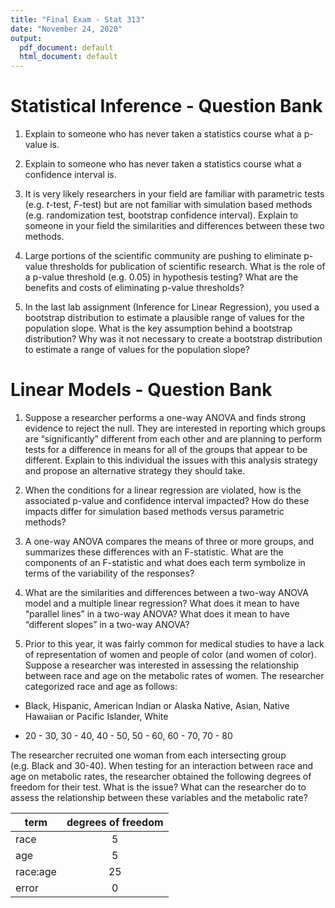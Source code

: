 ```yaml
---
title: "Final Exam - Stat 313"
date: "November 24, 2020"
output:
  pdf_document: default
  html_document: default
---
```


# Statistical Inference - Question Bank 

1. Explain to someone who has never taken a statistics course what a p-value is. 

\vspace{0.25cm}

2. Explain to someone who has never taken a statistics course what a confidence interval is. 

\vspace{0.25cm}

3. It is very likely researchers in your field are familiar with parametric tests (e.g. $t$-test, $F$-test) but are not familiar with simulation based methods (e.g. randomization test, bootstrap confidence interval). Explain to someone in your field the similarities and differences between these two methods. 

\vspace{0.25cm}

4. Large portions of the scientific community are pushing to eliminate p-value thresholds for publication of scientific research. What is the role of a p-value threshold (e.g. 0.05) in hypothesis testing? What are the benefits and costs of eliminating p-value thresholds? 

\vspace{0.25cm}

5. In the last lab assignment (Inference for Linear Regression), you used a bootstrap distribution to estimate a plausible range of values for the population slope. What is the key assumption behind a bootstrap distribution? Why was it not necessary to create a bootstrap distribution to estimate a range of values for the population slope?

\vspace{0.25cm}

# Linear Models - Question Bank

\vspace{0.25cm}

1. Suppose a researcher performs a one-way ANOVA and finds strong evidence to reject the null. They are interested in reporting which groups are "significantly" different from each other and are planning to perform tests for a difference in means for all of the groups that appear to be different. Explain to this individual the issues with this analysis strategy and propose an alternative strategy they should take. 

\vspace{0.25cm}

2. When the conditions for a linear regression are violated, how is the associated p-value and confidence interval impacted? How do these impacts differ for simulation based methods versus parametric methods? 

\vspace{0.25cm}

3. A one-way ANOVA compares the means of three or more groups, and summarizes these differences with an F-statistic. What are the components of an F-statistic and what does each term symbolize in terms of the variability of the responses? 

\vspace{0.25cm}

4. What are the similarities and differences between a two-way ANOVA model and a multiple linear regression? What does it mean to have "parallel lines" in a two-way ANOVA? What does it mean to have "different slopes" in a two-way ANOVA?  

\vspace{0.25cm}

5. Prior to this year, it was fairly common for medical studies to have a lack of representation of women and people of color (and women of color). Suppose a researcher was interested in assessing the relationship between race and age on the metabolic rates of women. The researcher categorized race and age as follows: 

* Black, Hispanic, American Indian or Alaska Native, Asian, Native Hawaiian or Pacific Islander, White
 
* 20 - 30, 30 - 40, 40 - 50, 50 - 60, 60 - 70, 70 - 80

The researcher recruited one woman from each intersecting group (e.g. Black and 30-40).  When testing for an interaction between race and age on metabolic rates, the researcher obtained the following degrees of freedom for their test. What is the issue? What can the researcher do to assess the relationship between these variables and the metabolic rate?  

| term     | degrees of freedom  |  
| -------- |:-------------------:|  
| race     | 5  |  
| age      | 5  |  
| race:age | 25 |  
| error    | 0  | 
